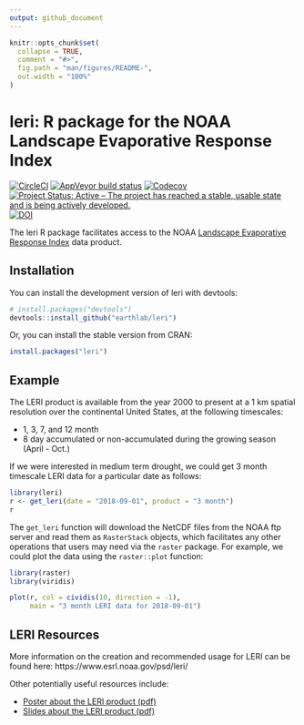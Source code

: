 ```yaml
---
output: github_document
---
```


<!-- README.md is generated from README.Rmd. Please edit that file -->

```r
knitr::opts_chunk$set(
  collapse = TRUE,
  comment = "#>",
  fig.path = "man/figures/README-",
  out.width = "100%"
)
```

# leri: R package for the NOAA Landscape Evaporative Response Index

[![CircleCI](https://circleci.com/gh/earthlab/leri/tree/master.svg?style=svg)](https://circleci.com/gh/earthlab/leri/tree/master)
[![AppVeyor build status](https://ci.appveyor.com/api/projects/status/github/earthlab/leri?branch=master&svg=true)](https://ci.appveyor.com/project/earthlab/leri)
[![Codecov](https://img.shields.io/codecov/c/github/earthlab/leri.svg)](https://codecov.io/gh/earthlab/leri)
[![Project Status: Active – The project has reached a stable, usable state and is being actively developed.](https://www.repostatus.org/badges/latest/active.svg)](https://www.repostatus.org/#active)
[![DOI](https://zenodo.org/badge/160896497.svg)](https://zenodo.org/badge/latestdoi/160896497)


The leri R package facilitates access to the NOAA [Landscape Evaporative 
Response Index](https://www.esrl.noaa.gov/psd/leri/) data product.

## Installation

You can install the development version of leri with devtools:

``` r
# install.packages("devtools")
devtools::install_github("earthlab/leri")
```

Or, you can install the stable version from CRAN:

``` r
install.packages("leri")
```


## Example

The LERI product is available from the year 2000 to present at a 1 km spatial 
resolution over the continental United States, at the following timescales: 

- 1, 3, 7, and 12 month
- 8 day accumulated or non-accumulated during the growing season (April - Oct.)

If we were interested in medium term drought, we could get 3 month timescale
LERI data for a particular date as follows: 

```r
library(leri)
r <- get_leri(date = "2018-09-01", product = "3 month")
r
```

The `get_leri` function will download the NetCDF files from the NOAA ftp server 
and read them as `RasterStack` objects, which facilitates any other operations
that users may need via the `raster` package. 
For example, we could plot the data using the `raster::plot` function: 

```r
library(raster)
library(viridis)

plot(r, col = cividis(10, direction = -1), 
     main = "3 month LERI data for 2018-09-01")
```

## LERI Resources

More information on the creation and recommended usage for LERI can be found 
here: https://www.esrl.noaa.gov/psd/leri/

Other potentially useful resources include:

- [Poster about the LERI product (pdf)](https://www.esrl.noaa.gov/psd/leri/resources/pdf/LERI_Poster_CPASW-2018_Final.pdf)
- [Slides about the LERI product (pdf)](https://www.esrl.noaa.gov/psd/leri/resources/LERI_Rangwala_NIDIS-BrownBag_092418_PDF.pdf)
